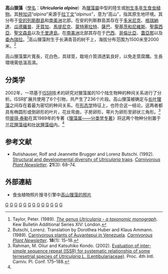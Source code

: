 {{noteTA
|G1=Carnivorous Plant
}}
{{Speciesbox 
| genus = Utricularia
| species = alpina
| authority = [[Jacq.|Jacq.]]
| image = Alpina flower.JPG
| synonyms = 
*''Orchyllium alpinum''<br /><small>(Jacq.) [[约翰·亨德利·伯恩哈特|Barnhart]]</small>
*''Utricularia grandiflora''<br /><small>[[克里斯蒂安·亨德里克·珀森|Pers.]]</small>
*''Utricularia montana''<br /><small>Jacq.</small>
*''Utricularia montana''<br /><small>[[Poir.|Poir.]]</small>
}}

'''高山狸藻'''（[[學名|學名]]：'''''Utricularia alpina'''''）為[[狸藻屬|狸藻屬]]中型的陸生或[[附生植物|附生]][[多年生植物|多年生]][[食虫植物|食虫植物]]。其[[种加词|种加词]]“''alpina''”来源于[[拉丁文|拉丁文]]“''alpinus''”，意为“高山”，指其原生地环境。其分布于[[安的列斯群島|安的列斯群島]]和[[南美洲|南美洲]]北部。在安的列斯群島其存在于[[多米尼克|多米尼克]]、[[格瑞納達|格瑞納達]]、[[瓜德羅普|瓜德羅普]]、[[牙買加|牙買加]]、[[馬提尼克|馬提尼克]]、[[蒙特塞拉特|蒙特塞拉特]]、[[薩巴_(荷蘭)|薩巴]]、[[聖基茨和尼維斯|聖基茨和尼維斯]]、[[聖露西亞|聖露西亞]]、[[聖文森島|聖文森島]]以及[[千里達島|千里達島]]。在[[南美洲|南美洲]]北部其存在于[[巴西|巴西]]、[[哥倫比亞|哥倫比亞]]、[[蓋亞那|蓋亞那]]以及[[委內瑞拉|委內瑞拉]]。<ref name="Taylor 1989">Taylor, Peter. (1989). ''[[狸藻属——分类学专著|The genus Utricularia - a taxonomic monograph]]''. Kew Bulletin Additional Series XIV: London.</ref>高山狸藻附生于长满青苔的树干上，海拔分布范围为1500米至2000米。<ref name=Butschi>Butschi, Lorenz. Translation by Dorothea Huber and Klaus Ammann. (1989). [http://www.carnivorousplants.org/cpn/articles/CPNv18n1p15_18.pdf Carnivorous plants of Auyantepui in Venezuela]. ''[[食虫植物通讯|Carnivorous Plant Newsletter]]''. '''18'''(1): 15–18.</ref>

高山狸藻葉片寬長，花白色，具球莖，栽培介質須透氣良好，以免走莖腐爛。生長環境需低溫高濕。

== 分类学 ==
2002年，一项基于[[ISSR|ISSR]]技术的研究对狸藻属的10个陆生物种的种间关系进行了分析。ISSR扩展共使用了6个引物，共产生了236个片段。高山狸藻被确定与[[长叶狸藻|长叶狸藻]]{{small|（''U. longifolia''）}}之间存在着最为密切的种间关系。在[[形态学|形态学]]特征上，也符合这一结论。这两者都具有椭圆形或倒卵形的叶片，花丝弯曲，子房卵形，萼片为卵形至卵状三角形。<ref name=Rahman>Rahman, M. Oliur and Katsuhiko Kondo. (2002). [http://www.carnivorousplants.org/cpn/articles/ICPS2002confp175_188.pdf Evaluation of inter-simple sequence repeat (ISSR) for systematic relationship of some terresetrial species of ''Utricularia'' L. (Lentibulariaceae)]. Proc. 4th Intl. Carniv. Pl. Conf. 175–188.</ref>但[[彼得·泰勒_(植物学家)|彼得·泰勒]]在其1989年的专著《[[狸藻属——分类学专著|狸藻属——分类学专著]]》将这两个物种分别置于[[兰花狸藻组|兰花狸藻组]]{{small|（''Orchidioides''）}}和[[叶状狸藻组|叶状狸藻组]]{{small|（''Foliosa''）}}内。<ref name="Taylor 1989" />

{{clade| style=font-size:100%;line-height:80%
|1={{clade
   |1={{clade
       |1={{clade
          |1='''高山狸藻'''
          |2=[[长叶狸藻|长叶狸藻]]
          }} 
       |2={{clade
          |1={{clade
             |1={{clade
                |1={{clade
                   |1={{clade
                      |1={{clade
                         |1=[[紫水晶狸藻|紫水晶狸藻]]
                         |2=[[双裂苞狸藻|双裂苞狸藻]]
                         }}
                      |2={{clade
                         |1=[[两裂狸藻|两裂狸藻]]
                         |2=[[洪堡狸藻|洪堡狸藻]]
                         }}
                       }}
                   |2={{clade
                      |1=[[延长狸藻|延长狸藻]]
                      |2=[[湿地狸藻|湿地狸藻]]
                      }}
                   }}
                |2=[[长距狸藻|长距狸藻]]
                }}
             |2=[[三花狸藻|三花狸藻]]
             }}
          }}     
       }}
   }}
}}

== 参考文献 ==
{{reflist|2}}
{{refbegin}}
*Rutishauser, Rolf and Jeannette Brugger and Lorenz Butschi. (1992). [http://www.carnivorousplants.org/cpn/articles/CPNv21n3p68_74.pdf Structural and developmental diversity of ''Utricularia'' traps]. ''[[食虫植物通讯|Carnivorous Plant Newsletter]]''. '''21'''(3): 68–74.
{{refend}}

== 外部連結 ==
{{refbegin|2}}
* 食虫植物照片搜寻引擎中[http://www.cpphotofinder.com/utricularia-alpina-550.html 高山狸藻的照片]
{{commons-inline|Utricularia adpressa|匍匐狸藻}}
{{wikispecies-inline|Utricularia adpressa|匍匐狸藻}}
{{refend}}
{{Taxonbar|from=Q1005705}}

{{Utricularia}}

[[Category:南美洲食虫植物|G]]
[[Category:中美洲食虫植物|G]]
[[Category:巴西植物|G]]
[[Category:哥伦比亚植物|G]]
[[Category:多尼米克植物|G]]
[[Category:瓜德罗普植物|G]]
[[Category:圭亚那植物|G]]
[[Category:牙买加植物|G]]
[[Category:马提尼克植物|G]]
[[Category:特里尼达和多巴哥植物|G]]
[[Category:委内瑞拉植物|G]]
[[Category:狸藻屬|G]]
[[Category:兰花狸藻组|G]]